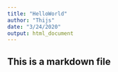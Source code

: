 ```yaml
---
title: "HelloWorld"
author: "Thijs"
date: "3/24/2020"
output: html_document
---
```


## This is a markdown file